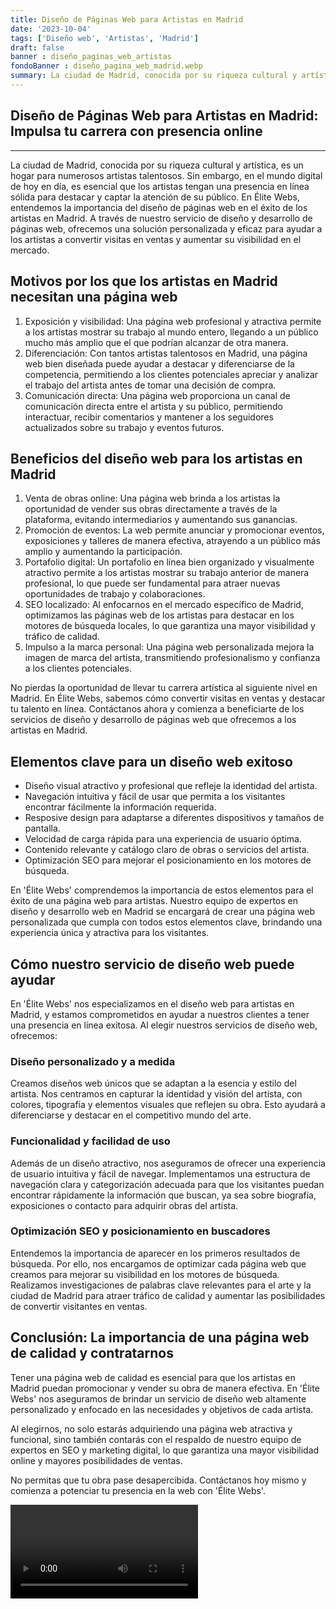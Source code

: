 ```yaml
---
title: Diseño de Páginas Web para Artistas en Madrid
date: '2023-10-04'
tags: ['Diseño web', 'Artistas', 'Madrid']
draft: false
banner : diseño_paginas_web_artistas
fondoBanner : diseño_pagina_web_madrid.webp
summary: La ciudad de Madrid, conocida por su riqueza cultural y artística, es un hogar para numerosos artistas talentosos. Sin embargo, en el mundo digital de hoy en día, es esencial que los artistas tengan una presencia en línea sólida para destacar y captar la atención de su público. En Élite Webs, entendemos la importancia del diseño de páginas web en el éxito de los artistas en Madrid. A través de nuestro servicio de diseño y desarrollo de páginas web, ofrecemos una solución personalizada y eficaz para ayudar a los artistas a convertir visitas en ventas y aumentar su visibilidad en el mercado.
---
```


## Diseño de Páginas Web para Artistas en Madrid: Impulsa tu carrera con presencia online

---
La ciudad de Madrid, conocida por su riqueza cultural y artística, es un hogar para numerosos artistas talentosos. Sin embargo, en el mundo digital de hoy en día, es esencial que los artistas tengan una presencia en línea sólida para destacar y captar la atención de su público. En Élite Webs, entendemos la importancia del diseño de páginas web en el éxito de los artistas en Madrid. A través de nuestro servicio de diseño y desarrollo de páginas web, ofrecemos una solución personalizada y eficaz para ayudar a los artistas a convertir visitas en ventas y aumentar su visibilidad en el mercado.

## Motivos por los que los artistas en Madrid necesitan una página web

1. Exposición y visibilidad: Una página web profesional y atractiva permite a los artistas mostrar su trabajo al mundo entero, llegando a un público mucho más amplio que el que podrían alcanzar de otra manera.
2. Diferenciación: Con tantos artistas talentosos en Madrid, una página web bien diseñada puede ayudar a destacar y diferenciarse de la competencia, permitiendo a los clientes potenciales apreciar y analizar el trabajo del artista antes de tomar una decisión de compra.
3. Comunicación directa: Una página web proporciona un canal de comunicación directa entre el artista y su público, permitiendo interactuar, recibir comentarios y mantener a los seguidores actualizados sobre su trabajo y eventos futuros.

## Beneficios del diseño web para los artistas en Madrid

1. Venta de obras online: Una página web brinda a los artistas la oportunidad de vender sus obras directamente a través de la plataforma, evitando intermediarios y aumentando sus ganancias.
2. Promoción de eventos: La web permite anunciar y promocionar eventos, exposiciones y talleres de manera efectiva, atrayendo a un público más amplio y aumentando la participación.
3. Portafolio digital: Un portafolio en línea bien organizado y visualmente atractivo permite a los artistas mostrar su trabajo anterior de manera profesional, lo que puede ser fundamental para atraer nuevas oportunidades de trabajo y colaboraciones.
4. SEO localizado: Al enfocarnos en el mercado específico de Madrid, optimizamos las páginas web de los artistas para destacar en los motores de búsqueda locales, lo que garantiza una mayor visibilidad y tráfico de calidad.
5. Impulso a la marca personal: Una página web personalizada mejora la imagen de marca del artista, transmitiendo profesionalismo y confianza a los clientes potenciales.

No pierdas la oportunidad de llevar tu carrera artística al siguiente nivel en Madrid. En Élite Webs, sabemos cómo convertir visitas en ventas y destacar tu talento en línea. Contáctanos ahora y comienza a beneficiarte de los servicios de diseño y desarrollo de páginas web que ofrecemos a los artistas en Madrid.

<GifSeo />

<Cta />

## Elementos clave para un diseño web exitoso

- Diseño visual atractivo y profesional que refleje la identidad del artista.
- Navegación intuitiva y fácil de usar que permita a los visitantes encontrar fácilmente la información requerida.
- Resposive design para adaptarse a diferentes dispositivos y tamaños de pantalla.
- Velocidad de carga rápida para una experiencia de usuario óptima.
- Contenido relevante y catálogo claro de obras o servicios del artista.
- Optimización SEO para mejorar el posicionamiento en los motores de búsqueda.

En 'Élite Webs' comprendemos la importancia de estos elementos para el éxito de una página web para artistas. Nuestro equipo de expertos en diseño y desarrollo web en Madrid se encargará de crear una página web personalizada que cumpla con todos estos elementos clave, brindando una experiencia única y atractiva para los visitantes.

## Cómo nuestro servicio de diseño web puede ayudar

En 'Élite Webs' nos especializamos en el diseño web para artistas en Madrid, y estamos comprometidos en ayudar a nuestros clientes a tener una presencia en línea exitosa. Al elegir nuestros servicios de diseño web, ofrecemos:

### Diseño personalizado y a medida

Creamos diseños web únicos que se adaptan a la esencia y estilo del artista. Nos centramos en capturar la identidad y visión del artista, con colores, tipografía y elementos visuales que reflejen su obra. Esto ayudará a diferenciarse y destacar en el competitivo mundo del arte.

### Funcionalidad y facilidad de uso

Además de un diseño atractivo, nos aseguramos de ofrecer una experiencia de usuario intuitiva y fácil de navegar. Implementamos una estructura de navegación clara y categorización adecuada para que los visitantes puedan encontrar rápidamente la información que buscan, ya sea sobre biografía, exposiciones o contacto para adquirir obras del artista.

### Optimización SEO y posicionamiento en buscadores

Entendemos la importancia de aparecer en los primeros resultados de búsqueda. Por ello, nos encargamos de optimizar cada página web que creamos para mejorar su visibilidad en los motores de búsqueda. Realizamos investigaciones de palabras clave relevantes para el arte y la ciudad de Madrid para atraer tráfico de calidad y aumentar las posibilidades de convertir visitantes en ventas.

## Conclusión: La importancia de una página web de calidad y contratarnos

Tener una página web de calidad es esencial para que los artistas en Madrid puedan promocionar y vender su obra de manera efectiva. En 'Élite Webs' nos aseguramos de brindar un servicio de diseño web altamente personalizado y enfocado en las necesidades y objetivos de cada artista.

Al elegirnos, no solo estarás adquiriendo una página web atractiva y funcional, sino también contarás con el respaldo de nuestro equipo de expertos en SEO y marketing digital, lo que garantiza una mayor visibilidad online y mayores posibilidades de ventas.

No permitas que tu obra pase desapercibida. Contáctanos hoy mismo y comienza a potenciar tu presencia en la web con 'Élite Webs'.

<Video />

<CtaBot job='Artistas' city='Madrid'/>

<Gmaps query='Madrid+españa+maps' />